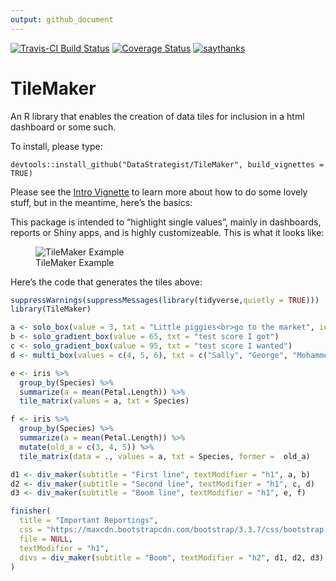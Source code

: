 ```yaml
---
output: github_document
---
```


[![Travis-CI Build Status](https://travis-ci.org/DataStrategist/TileMaker.svg?branch=master)](https://travis-ci.org/DataStrategist/TileMaker)
[![Coverage Status](https://coveralls.io/repos/github/DataStrategist/TileMaker/badge.svg?branch=master)](https://coveralls.io/github/DataStrategist/TileMaker?branch=master)
[![saythanks](https://img.shields.io/badge/say-thanks-ff69b4.svg)](https://saythanks.io/to/DataStrategist)

# TileMaker
An R library that enables the creation of data tiles for inclusion in a html dashboard or some such.

To install, please type:
```
devtools::install_github("DataStrategist/TileMaker", build_vignettes = TRUE)
```

Please see the [Intro Vignette](http://datastrategist.github.io/TileMaker/articles/Intro.html) to learn more about how to do some lovely stuff, but in the meantime, here's the basics:

This package is intended to "highlight single values", mainly in dashboards, reports or Shiny apps, and is highly customizeable. This is what it looks like:

![TileMaker Example](example.PNG)

Here's the code that generates the tiles above:

```r
suppressWarnings(suppressMessages(library(tidyverse,quietly = TRUE)))
library(TileMaker)

a <- solo_box(value = 3, txt = "Little piggies<br>go to the market", icon = "piggy-bank")
b <- solo_gradient_box(value = 65, txt = "test score I got")
c <- solo_gradient_box(value = 95, txt = "test score I wanted")
d <- multi_box(values = c(4, 5, 6), txt = c("Sally", "George", "Mohammed"), icons = c("check", "plus", "calendar"), title = "Candidates")

e <- iris %>%
  group_by(Species) %>%
  summarize(a = mean(Petal.Length)) %>%
  tile_matrix(values = a, txt = Species)

f <- iris %>%
  group_by(Species) %>%
  summarize(a = mean(Petal.Length)) %>%
  mutate(old_a = c(3, 4, 5)) %>%
  tile_matrix(data = ., values = a, txt = Species, former =  old_a)

d1 <- div_maker(subtitle = "First line", textModifier = "h1", a, b)
d2 <- div_maker(subtitle = "Second line", textModifier = "h1", c, d)
d3 <- div_maker(subtitle = "Boom line", textModifier = "h1", e, f)

finisher(
  title = "Important Reportings", 
  css = "https://maxcdn.bootstrapcdn.com/bootstrap/3.3.7/css/bootstrap.min.css",
  file = NULL, 
  textModifier = "h1",
  divs = div_maker(subtitle = "Boom", textModifier = "h2", d1, d2, d3)
)
```
